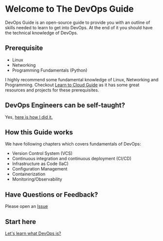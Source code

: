 # Welcome to The DevOps Guide

DevOps Guide is an open-source guide to provide you with an outline of skills needed to learn to get into DevOps. At the end of it you should have the technical knowledge of DevOps.

## Prerequisite

- Linux
- Networking
- Programming Fundamentals (Python)

I highly recommend some fundamental knowledge of Linux, Networking and Programming.
Checkout [Learn to Cloud Guide](https://learntocloud.guide) as it has some great resources and projects for these prerequisites.

## DevOps Engineers can be self-taught?

Yes, [here is how I did it.](https://youtu.be/nI8-qnSMY40)

## How this Guide works

We have following chapters which covers fundamentals of DevOps:

- Version Control System (VCS)
- Continuous integration and continuous deployment (CI/CD)
- Infrastructure as Code (IaC)
- Configuration Management
- Containerization
- Monitoring/Observability

## Have Questions or Feedback?

Please open an [Issue](https://github.com/rishabkumar7/the-devops-guide/issues)

## Start here

[Let's learn what DevOps is?](guide/devops)
